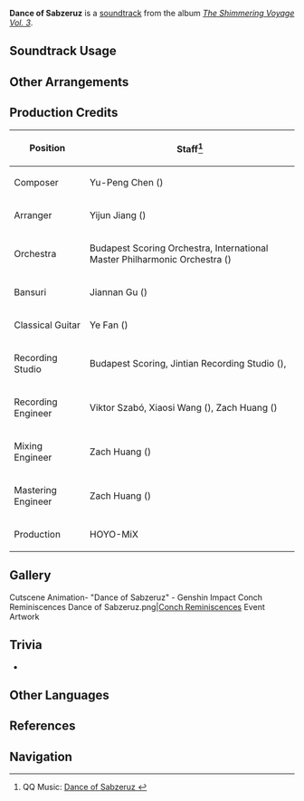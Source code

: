 {{Soundtrack Infobox
|title          = Dance of Sabzeruz
|image          = The Shimmering Voyage Vol 3.png
|album          = The Shimmering Voyage Vol. 3
|disc           = 2
|number         = 31
|featured       = 
|featured2      = 
|featured3      = 
|featured_disc  = 
|featured_disc2 = 
|featured_disc3 = 
|youtube_id     = tVJwPTDy9Rc
|spotify_id     = 6zL6gKUXnaBNNfkafIzrKa
|previous       = Descendants of Deshret
|next           = Note of Calamity
}}
'''Dance of Sabzeruz''' is a [[soundtrack]] from the album ''[[The Shimmering Voyage Vol. 3]]''.

==Soundtrack Usage==
{{Soundtrack Usage
|quest    = The End of the Sabzeruz Festival//cutscene;;The Reason We Are Gathered Here//cutscene
|location = 
|domain   = 
}}

==Other Arrangements==
{{Files by Category Gallery|Media Using an Unreleased Arrangement of Dance of Sabzeruz (Soundtrack) Soundtrack}}

==Production Credits==
{| class="wikitable"
! Position
! Staff<ref>QQ Music: [https://y.qq.com/n/ryqq/songDetail/001Sm8C61F0JHM Dance of Sabzeruz {{zh|花与梦的祝诞}}]</ref>
|-
! Composer
| Yu-Peng Chen ({{zh|陈致逸}})
|-
! Arranger
| Yijun Jiang ({{zh|姜以君}})
|-
! Orchestra
| Budapest Scoring Orchestra, International Master Philharmonic Orchestra ({{zh|国际首席爱乐乐团}})
|-
! Bansuri
| Jiannan Gu ({{zh|顾剑楠}})
|-
! Classical Guitar
| Ye Fan ({{zh|范晔}})
|-
! Recording Studio
| Budapest Scoring, Jintian Recording Studio ({{zh|金田录音棚}}), {{Not a Typo|52Hz Studio}}
|-
! Recording Engineer
| Viktor Szabó, Xiaosi Wang ({{zh|王小四}}), Zach Huang ({{zh|黄巍}})
|-
! Mixing Engineer
| Zach Huang ({{zh|黄巍}})
|-
! Mastering Engineer
| Zach Huang ({{zh|黄巍}})
|-
! Production
| HOYO-MiX
|}

==Gallery==
<gallery>
Cutscene Animation- "Dance of Sabzeruz" - Genshin Impact
Conch Reminiscences Dance of Sabzeruz.png|[[Conch Reminiscences]] Event Artwork
</gallery>

==Trivia==
* {{Transclude|Many-Colored Smiles and Tears|DanceOfSabzeruzTheme|section=1}}

==Other Languages==
{{Other Languages
|en      = Dance of Sabzeruz
|zhs     = 花与梦的祝诞
|zhs_rm  = Huā yǔ Mèng de Zhùdàn
|zht     = 花與夢的祝誕
|zht_rm  = 
|zh_tl   = Birthday Celebration of Flowers and Dreams
|ja      = 花と夢の祝福
|ja_rm   = Hana to Yume no Shukufuku
|ja_tl   = Celebration of Flowers and Dreams
}}

==References==
{{Reflist}}

==Navigation==
{{Soundtrack Navbox|The Shimmering Voyage|3}}